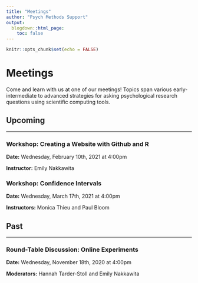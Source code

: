 ```yaml
---
title: "Meetings"
author: "Psych Methods Support"
output:
  blogdown::html_page:
    toc: false
---
```


```r
knitr::opts_chunk$set(echo = FALSE)
```

# Meetings

Come and learn with us at one of our meetings! Topics span various early-intermediate to advanced strategies for asking psychological research questions using scientific computing tools.

## Upcoming

---

### Workshop: Creating a Website with Github and R

**Date:** Wednesday, February 10th, 2021 at 4:00pm

**Instructor:** Emily Nakkawita

### Workshop: Confidence Intervals

**Date:** Wednesday, March 17th, 2021 at 4:00pm

**Instructors:** Monica Thieu and Paul Bloom

## Past

---

### Round-Table Discussion: Online Experiments

**Date:** Wednesday, November 18th, 2020 at 4:00pm

**Moderators:** Hannah Tarder-Stoll and Emily Nakkawita
